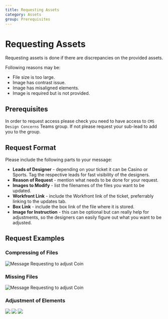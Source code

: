 ```yaml
---
title: Requesting Assets
category: Assets
group: Prerequisites
---
```


# Requesting Assets

Requesting assets is done if there are discrepancies on the provided assets.

Following reasons may be:

* File size is too large.
* Image has contrast issue.
* Image has misaligned elements.
* Image is required but is not provided.

## Prerequisites

In order to request access please check you need to have access to `CMS Design Concerns` Teams group. If not please request your sub-lead to add you to the group.

## Request Format

Please include the following parts to your message:

* **Leads of Designer** - depending on your ticket it can be Casino or Sports. Tag the respective leads for fast visibility of the designers.
* **Reason of Request** - mention what needs to be done for your request.
* **Images to Modify** - list the filenames of the files you want to be updated.
* **Workfront Link** - include the Workfront link of the ticket, preferrably linking to the updates tab.
* **Box Link** - include the box link of the file where it is stored.
* **Image for Instruction** - this can be optional but can really help for adjustments, so the designers can easily figure out what you want to be adjusted.

## Request Examples

### Compressing of Files

<img className="w-3/4 max-w-md mt-4" src="/img/builds/assets/request-compress.png" alt="Message Requesting to adjust Coin" />

### Missing Files

<img className="w-3/4 max-w-md mt-4" src="/img/builds/assets/request-missing-odr.png" alt="Message Requesting to adjust Coin" />

### Adjustment of Elements

<Tabs>
  <TabItem label="Adjust Poker Chips on Carousel" value="adjust-poker-chips-on-carousel">
    <img src="/img/builds/assets/request-image-adjust-chip.png" />
  </TabItem>

  <TabItem label="Move Coin on Landing Page" value="move-coin-on-landing-page">
    <img src="/img/builds/assets/request-image-adjust-coin-lp.png" />
  </TabItem>

  <TabItem label="Resize Wheel" value="resize-wheel">
    <img src="/img/builds/assets/request-image-wheel-blank.png" />
  </TabItem>
</Tabs>
